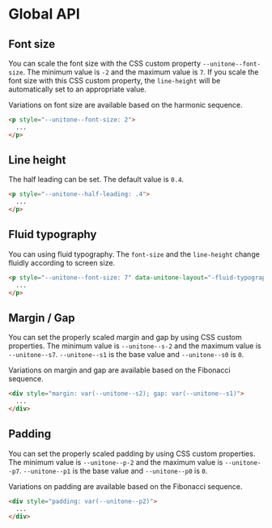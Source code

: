 
<Meta title="3: Global API" />

# Global API

## Font size

You can scale the font size with the CSS custom property `--unitone--font-size`. The minimum value is `-2` and the maximum value is `7`. If you scale the font size with this CSS custom property, the `line-height` will be automatically set to an appropriate value.

Variations on font size are available based on the harmonic sequence.

```html
<p style="--unitone--font-size: 2">
  ...
</p>
```

## Line height

The half leading can be set. The default value is `0.4`.

```html
<p style="--unitone--half-leading: .4">
  ...
</p>
```

## Fluid typography

You can using fluid typography. The `font-size` and the `line-height` change fluidly according to screen size.

```html
<p style="--unitone--font-size: 7" data-unitone-layout="-fluid-typography">
  ...
</p>
```

## Margin / Gap

You can set the properly scaled margin and gap by using CSS custom properties. The minimum value is `--unitone--s-2` and the maximum value is `--unitone--s7`. `--unitone--s1` is the base value and `--unitone--s0` is `0`.

Variations on margin and gap are available based on the Fibonacci sequence.

```html
<div style="margin: var(--unitone--s2); gap: var(--unitone--s1)">
  ...
</div>
```

## Padding

You can set the properly scaled padding by using CSS custom properties. The minimum value is `--unitone--p-2` and the maximum value is `--unitone--p7`. `--unitone--p1` is the base value and `--unitone--p0` is `0`.

Variations on padding are available based on the Fibonacci sequence.

```html
<div style="padding: var(--unitone--p2)">
  ...
</div>
```
